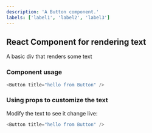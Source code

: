 ```yaml
---
description: 'A Button component.'
labels: ['label1', 'label2', 'label3']
---
```



## React Component for rendering text

A basic div that renders some text

### Component usage
```js
<Button title="hello from Button" />
```

### Using props to customize the text

Modify the text to see it change live:
```js live
<Button title="hello from Button" />
```
